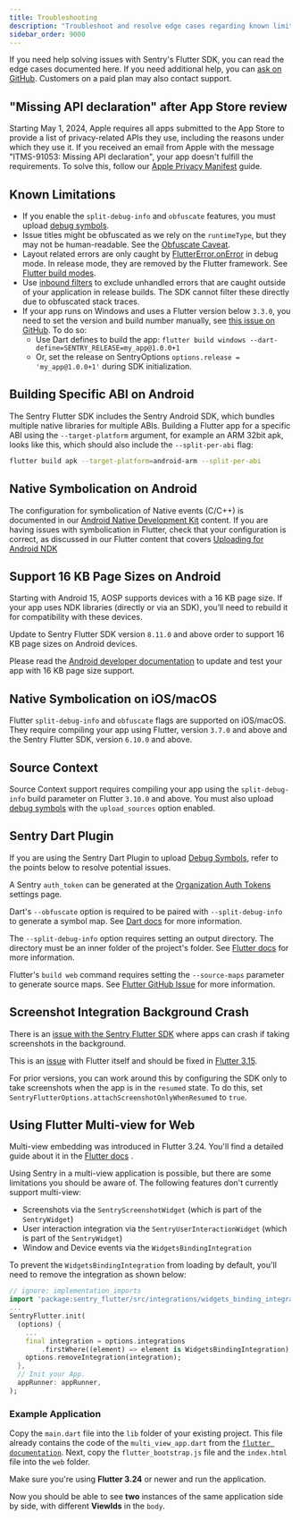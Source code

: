 ```yaml
---
title: Troubleshooting
description: "Troubleshoot and resolve edge cases regarding known limitations and bundling."
sidebar_order: 9000
---
```


If you need help solving issues with Sentry's Flutter SDK, you can read the edge cases documented here. If you need additional help, you can [ask on GitHub](https://github.com/getsentry/sentry-dart/issues/new/choose). Customers on a paid plan may also contact support.

## "Missing API declaration" after App Store review

Starting May 1, 2024, Apple requires all apps submitted to the App Store to provide a list of privacy-related APIs they use, including the reasons under which they use it. If you received an email from Apple with the message "ITMS-91053: Missing API declaration", your app doesn't fulfill the requirements. To solve this, follow our [Apple Privacy Manifest](/platforms/flutter/data-management/apple-privacy-manifest) guide.

## Known Limitations

- If you enable the `split-debug-info` and `obfuscate` features, you must upload [debug symbols](/platforms/flutter/upload-debug/).
- Issue titles might be obfuscated as we rely on the `runtimeType`, but they may not be human-readable. See the [Obfuscate Caveat](https://flutter.dev/docs/deployment/obfuscate#caveat).
- Layout related errors are only caught by [FlutterError.onError](https://api.flutter.dev/flutter/foundation/FlutterError/onError.html) in debug mode. In release mode, they are removed by the Flutter framework. See [Flutter build modes](https://flutter.dev/docs/testing/build-modes).
- Use [inbound filters](/concepts/data-management/filtering/) to exclude unhandled errors that are caught outside of your application in release builds. The SDK cannot filter these directly due to obfuscated stack traces.
- If your app runs on Windows and uses a Flutter version below `3.3.0`, you need to set the version and build number manually, see [this issue on GitHub](https://github.com/flutter/flutter/issues/73652). To do so:
  - Use Dart defines to build the app: `flutter build windows --dart-define=SENTRY_RELEASE=my_app@1.0.0+1`
  - Or, set the release on SentryOptions `options.release = 'my_app@1.0.0+1'` during SDK initialization.

## Building Specific ABI on Android

The Sentry Flutter SDK includes the Sentry Android SDK, which bundles multiple native libraries for multiple ABIs.
Building a Flutter app for a specific ABI using the `--target-platform` argument, for example an ARM 32bit apk, looks like this, which should also include the `--split-per-abi` flag:

```bash
flutter build apk --target-platform=android-arm --split-per-abi
```

## Native Symbolication on Android

The configuration for symbolication of Native events (C/C++) is documented in our [Android Native Development Kit](/platforms/android/configuration/using-ndk/) content. If you are having issues with symbolication in Flutter, check that your configuration is correct, as discussed in our Flutter content that covers [Uploading for Android NDK](/platforms/flutter/upload-debug/#uploading-for-android-ndk)

## Support 16 KB Page Sizes on Android

Starting with Android 15, AOSP supports devices with a 16 KB page size. If your app uses NDK libraries (directly or via an SDK), you’ll need to rebuild it for compatibility with these devices.

Update to Sentry Flutter SDK version `8.11.0` and above order to support 16 KB page sizes on Android devices. 

Please read the [Android developer documentation](https://developer.android.com/guide/practices/page-sizes) to update and test your app with 16 KB page size support.

## Native Symbolication on iOS/macOS

Flutter `split-debug-info` and `obfuscate` flags are supported on iOS/macOS. They require compiling your app using Flutter, version `3.7.0` and above and the Sentry Flutter SDK, version `6.10.0` and above.

## Source Context

Source Context support requires compiling your app using the `split-debug-info` build parameter on Flutter `3.10.0` and above. You must also upload [debug symbols](/platforms/flutter/upload-debug/) with the `upload_sources` option enabled.

## Sentry Dart Plugin

If you are using the Sentry Dart Plugin to upload [Debug Symbols](/platforms/flutter/upload-debug/#automatically-upload-debug-symbols), refer to the points below to resolve potential issues.

A Sentry `auth_token` can be generated at the [Organization Auth Tokens ](https://sentry.io/orgredirect/organizations/:orgslug/settings/auth-tokens/) settings page.

Dart's `--obfuscate` option is required to be paired with `--split-debug-info` to generate a symbol map. See [Dart docs](https://github.com/flutter/flutter/wiki/Obfuscating-Dart-Code) for more information.

The `--split-debug-info` option requires setting an output directory. The directory must be an inner folder of the project's folder. See [Flutter docs](https://docs.flutter.dev/deployment/obfuscate#obfuscate-your-app) for more information.

Flutter's `build web` command requires setting the `--source-maps` parameter to generate source maps. See [Flutter GitHub Issue](https://github.com/flutter/flutter/issues/72150#issuecomment-755541599) for more information.

## Screenshot Integration Background Crash

There is an [issue with the Sentry Flutter SDK](https://github.com/getsentry/sentry-dart/issues/1669) where apps can crash if taking screenshots in the background.

This is an [issue](https://github.com/flutter/flutter/issues/135245) with Flutter itself and should be fixed in [Flutter 3.15](https://github.com/flutter/flutter/labels/found%20in%20release%3A%203.15).

For prior versions, you can work around this by configuring the SDK only to take screenshots when the app is in the `resumed` state. To do this, set `SentryFlutterOptions.attachScreenshotOnlyWhenResumed` to `true`.

## Using Flutter Multi-view for Web

Multi-view embedding was introduced in Flutter 3.24. You'll find a detailed guide about it in the [Flutter docs](https://docs.flutter.dev/platform-integration/web/embedding-flutter-web) .

Using Sentry in a multi-view application is possible, but there are some limitations you should be aware of.
The following features don't currently support multi-view:

- Screenshots via the `SentryScreenshotWidget` (which is part of the `SentryWidget`)
- User interaction integration via the `SentryUserInteractionWidget` (which is part of the `SentryWidget`)
- Window and Device events via the `WidgetsBindingIntegration`

To prevent the `WidgetsBindingIntegration` from loading by default, you'll need to remove the integration as shown below:

```dart
// ignore: implementation_imports
import 'package:sentry_flutter/src/integrations/widgets_binding_integration.dart';
...
SentryFlutter.init(
  (options) {
    ...
    final integration = options.integrations
        .firstWhere((element) => element is WidgetsBindingIntegration);
    options.removeIntegration(integration);
  },
  // Init your App.
  appRunner: appRunner,
);
```

### Example Application

Copy the `main.dart` file into the `lib` folder of your existing project. This file already contains the code of the `multi_view_app.dart` from the [`flutter documentation`](https://docs.flutter.dev/platform-integration/web/embedding-flutter-web#handling-view-changes-from-dart).
Next, copy the `flutter_bootstrap.js` file and the `index.html` file into the `web` folder.

Make sure you're using **Flutter 3.24** or newer and run the application.

Now you should be able to see **two** instances of the same application side by side, with different **ViewIds** in the `body`.

<Include name="troubleshooting/flutter/enable_multi_view.mdx" />
